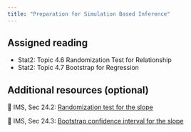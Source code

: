 ```yaml
---
title: "Preparation for Simulation Based Inference"
---
```


## Assigned reading

- Stat2: Topic 4.6 Randomization Test for  Relationship
- Stat2: Topic 4.7 Bootstrap for Regression

## Additional resources (optional)

📖 IMS, Sec 24.2: [Randomization test for the slope](https://openintro-ims.netlify.app/inf-model-slr.html#randslope)

📖 IMS, Sec 24.3: [Bootstrap confidence interval for the slope](https://openintro-ims.netlify.app/inf-model-slr.html#bootbeta1)